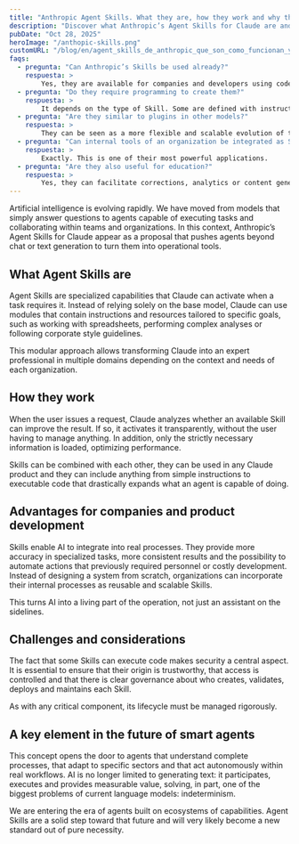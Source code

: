 ```yaml
---
title: "Anthropic Agent Skills. What they are, how they work and why they matter for enterprise AI"
description: "Discover what Anthropic’s Agent Skills for Claude are and how they enable AI agents to perform real business tasks. Advantages, operation, use cases and FAQs to understand their impact on the future of intelligent automation."
pubDate: "Oct 28, 2025"
heroImage: "/anthopic-skills.png"
customURL: "/blog/en/agent_skills_de_anthropic_que_son_como_funcionan_y_por_que_importan_para_la_ia_empresarial/"
faqs:
  - pregunta: "Can Anthropic’s Skills be used already?"
    respuesta: >
        Yes, they are available for companies and developers using code execution in Claude.
  - pregunta: "Do they require programming to create them?"
    respuesta: >
        It depends on the type of Skill. Some are defined with instructions and documentation, while others may include code.
  - pregunta: "Are they similar to plugins in other models?"
    respuesta: >
        They can be seen as a more flexible and scalable evolution of the plugin concept.
  - pregunta: "Can internal tools of an organization be integrated as Skills?"
    respuesta: >
        Exactly. This is one of their most powerful applications.
  - pregunta: "Are they also useful for education?"
    respuesta: >
        Yes, they can facilitate corrections, analytics or content generation adapted to each course.
---
```

Artificial intelligence is evolving rapidly. We have moved from models that simply answer questions to agents capable of executing tasks and collaborating within teams and organizations. In this context, Anthropic’s Agent Skills for Claude appear as a proposal that pushes agents beyond chat or text generation to turn them into operational tools.

## What Agent Skills are

Agent Skills are specialized capabilities that Claude can activate when a task requires it. Instead of relying solely on the base model, Claude can use modules that contain instructions and resources tailored to specific goals, such as working with spreadsheets, performing complex analyses or following corporate style guidelines.

This modular approach allows transforming Claude into an expert professional in multiple domains depending on the context and needs of each organization.

## How they work

When the user issues a request, Claude analyzes whether an available Skill can improve the result. If so, it activates it transparently, without the user having to manage anything. In addition, only the strictly necessary information is loaded, optimizing performance.

Skills can be combined with each other, they can be used in any Claude product and they can include anything from simple instructions to executable code that drastically expands what an agent is capable of doing.

## Advantages for companies and product development

Skills enable AI to integrate into real processes. They provide more accuracy in specialized tasks, more consistent results and the possibility to automate actions that previously required personnel or costly development. Instead of designing a system from scratch, organizations can incorporate their internal processes as reusable and scalable Skills.

This turns AI into a living part of the operation, not just an assistant on the sidelines.

## Challenges and considerations

The fact that some Skills can execute code makes security a central aspect. It is essential to ensure that their origin is trustworthy, that access is controlled and that there is clear governance about who creates, validates, deploys and maintains each Skill.

As with any critical component, its lifecycle must be managed rigorously.

## A key element in the future of smart agents

This concept opens the door to agents that understand complete processes, that adapt to specific sectors and that act autonomously within real workflows. AI is no longer limited to generating text: it participates, executes and provides measurable value, solving, in part, one of the biggest problems of current language models: indeterminism.

We are entering the era of agents built on ecosystems of capabilities. Agent Skills are a solid step toward that future and will very likely become a new standard out of pure necessity.


<br/>
<FAQ items={frontmatter.faqs} lang="en"/>
<br/>